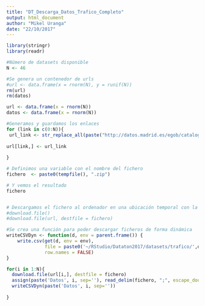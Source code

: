 ```yaml
---
title: "DT_Descarga_Datos_Trafico_Completo"
output: html_document
author: "Mikel Uranga"
date: "22/10/2017"
---
```


```r
library(stringr)
library(readr)
```

```r
#Número de datasets disponible
N <- 46

#Se genera un contenedor de urls
#url <- data.frame(x = rnorm(N), y = runif(N))
rm(url)
rm(datos)

url <- data.frame(x = rnorm(N))
datos <- data.frame(x = rnorm(N))
```

```r
#Generamos y guardamos los enlaces 
for (link in c(0:N)){
 url_link <- str_replace_all(paste("http://datos.madrid.es/egob/catalogo/208627-", link,"-transporte-ptomedida-historico.zip" )," ", "")
 
url[link,] <- url_link
 
}
```

```r
# Definimos una variable con el nombre del fichero
fichero  <- paste0(tempfile(), ".zip")

# Y vemos el resultado
fichero


# Descargamos el fichero al ordenador en una ubicación temporal con la función 
#download.file()
#download.file(url, destfile = fichero)
```

```r
#Se crea una función para poder descargar ficheros de forma dinámica
writeCSVDyn <- function(d, env = parent.frame()) {
    write.csv(get(d, env = env),
              file = paste0('~/RStudio/Dataton2017/datasets/trafico/',d,".csv"),
              row.names = FALSE)
}
```


```r

for(i in 1:N){
  download.file(url[i,], destfile = fichero)
  assign(paste('Datos', i, sep=''), read_delim(fichero, ";", escape_double = FALSE, trim_ws = TRUE)) 
  writeCSVDyn(paste('Datos', i, sep=''))
  
}
```



